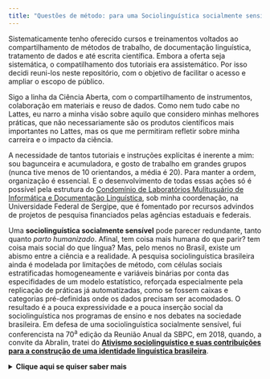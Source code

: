 ```yaml
---
title: "Questões de método: para uma Sociolinguística socialmente sensível"
---
```

Sistematicamente tenho oferecido cursos e treinamentos voltados ao compartilhamento de métodos de trabalho, de documentação linguística,  tratamento de dados e até escrita científica. Embora a oferta seja sistemática, o compatilhamento dos tutoriais era assistemático. Por isso decidi reuni-los neste repositório, com o objetivo de facilitar o acesso e ampliar o escopo de público.

Sigo a linha da Ciência Aberta, com o compartilhamento de instrumentos, colaboração em materiais e reuso de dados. Como nem tudo cabe no Lattes, eu narro a minha visão sobre aquilo que considero minhas melhores práticas, que não necessariamente são os produtos científicos mais importantes no Lattes, mas os que me permitiram refletir sobre minha carreira e o impacto da ciência. 

A necessidade de tantos tutoriais e instruções explícitas é inerente a mim: sou bagunceira e acumuladora, e gosto de trabalho em grandes grupos (nunca tive menos de 10 orientandos, a média é 20). Para manter a ordem, organização é essencial. E o desenvolvimento de todas essas ações só é possível pela estrutura do [Condomínio de Laboratórios Mulitusuário de Informática e Documentação Linguística](http://apoia.ufs.br/pagina/21072-condominio-de-laboratorios-multiusuarios-de-informatica-e-documentacao-lamid), sob minha coordenação, na Universidade Federal de Sergipe, que é fomentado por recursos advindos de projetos de pesquisa financiados pelas agências estaduais e federais. 

Uma **sociolinguística socialmente sensível** pode parecer redundante, tanto quanto *parto humanizado*. Afinal, tem coisa mais humana do que parir? tem coisa mais social do que língua? Mas, pelo menos no Brasil, existe um abismo entre a ciência e a realidade. A pesquisa sociolinguística brasileira ainda é modelada por limitações de método, com células sociais estratificadas homogeneamente e variáveis binárias por conta das especifidades de um modelo estatístico, reforçada especialmente pela replicação de práticas já automatizadas, como se fossem caixas e categorias pré-definidas onde os dados precisam ser acomodados. O resultado é a pouca expressividade e a pouca inserção social da sociolinguística nos programas de ensino e nos debates na sociedade brasileira. Em defesa de uma sociolinguística socialmente sensível, fui conferencista na 70^a^ edição da Reunião Anual da SBPC, em 2018, quando, a convite da Abralin, tratei do [**Ativismo sociolinguístico e suas contribuições para a construção de uma identidade linguística brasileira**](https://ufal.br/ufal/noticias/2018/7/debate-sobe-ativismo-sociolinguistico-exalta-a-importancia-da-pesquisa-cientifica-na-educacao-basica).

<details>
  <summary markdown="span"> **Clique aqui se quiser saber mais** </summary>
  
- [**A quarta onda: ativismo sociolinguístico no Brasil**](https://periodicos.ufsc.br/index.php/forum/article/view/92913/54464) relata uma trajetória de ações que permitem uma nova agenda de estudos da Sociolinguística no Brasil. [Aqui em inglês](https://periodicos.ufsc.br/index.php/forum/article/view/92913/54469)
 
 - Para entender melhor a questão da inserção da Sociolinguística no Brasil, convido à leitura do artigo [**Sociolinguística no/do Brasil**](https://doi.org/10.20396/cel.v58i3.8647170), publicado no dossiê da revista *Cadernos de Estudos Linguísticos* com o tema *50 Anos de Social Stratification of English in New York City*, organizado por [Livia Oushiro](https://oushiro.github.io/pt/), pesquisadora brasileira que também tem uma postura sociolinguística socialmente engajada e dedicada à questão dos métodos.

 - E para a questão metodológica, convido à leitura do artigo [**A dadidade (ou dadidão) do dado**](https://www.linguisticario.letras.ufrj.br/uploads/7/0/5/2/7052840/lr31_freitag.pdf), publicado em um dossiê dedicado à *formação do linguista* na revista Linguistica Rio, em que trato da entidade “dado linguístico”, já apontando para a organização de conjuntos de dados e suas implicações metodológicas.

</details>

